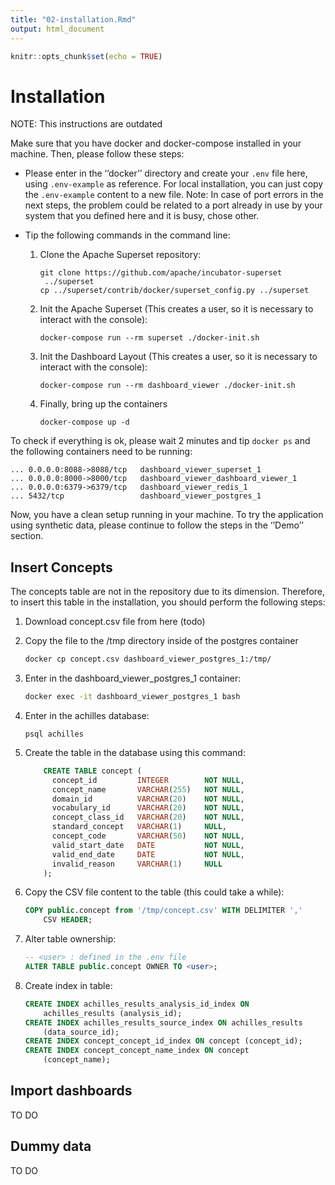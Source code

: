```yaml
---
title: "02-installation.Rmd"
output: html_document
---
```


```r
knitr::opts_chunk$set(echo = TRUE)
```

# Installation

NOTE: This instructions are outdated

<!-- TO DO production and dev environments... -->

Make sure that you have docker and docker-compose installed in your machine. Then, please follow these steps:

- Please enter in the ''docker'' directory and create your `.env` file here, using `.env-example` as reference. For local installation, you can just copy the `.env-example` content to a new file. Note: In case of port errors in the next steps, the problem could be related to a port already in use by your system that you defined here and it is busy, chose other.

- Tip the following commands in the command line:

    1. Clone the Apache Superset repository:
    
        ```
        git clone https://github.com/apache/incubator-superset
         ../superset
        cp ../superset/contrib/docker/superset_config.py ../superset
        ```
        
    2. Init the Apache Superset (This creates a user, so it is necessary to interact with the console):
    
        ```
        docker-compose run --rm superset ./docker-init.sh
        ```
        
    3. Init the Dashboard Layout  (This creates a user, so it is necessary to interact with the console):
    
        ```
        docker-compose run --rm dashboard_viewer ./docker-init.sh
        ```
        
    4. Finally, bring up the containers 
    
        ```
        docker-compose up -d
        ```
        
To check if everything is ok, please wait 2 minutes and tip `docker ps` and the following containers need to be running: 
```
... 0.0.0.0:8088->8088/tcp   dashboard_viewer_superset_1
... 0.0.0.0:8000->8000/tcp   dashboard_viewer_dashboard_viewer_1
... 0.0.0.0:6379->6379/tcp   dashboard_viewer_redis_1
... 5432/tcp                 dashboard_viewer_postgres_1
```

Now, you have a clean setup running in your machine. To try the application using synthetic data, please continue to follow the steps in the ''Demo'' section.

## Insert Concepts

The concepts table are not in the repository due to its dimension. Therefore, to insert this table in the installation, you should perform the following steps:

1. Download concept.csv file from here (todo)

2. Copy the file to the /tmp directory inside of the postgres container

    ```sh
    docker cp concept.csv dashboard_viewer_postgres_1:/tmp/
    ```
    
3. Enter in the dashboard_viewer_postgres_1 container:

    ```sh
    docker exec -it dashboard_viewer_postgres_1 bash
    ```
    
4. Enter in the achilles database:

    ```
    psql achilles
    ```
    
5. Create the table in the database using this command:

    ```sql
        CREATE TABLE concept (
          concept_id         INTEGER        NOT NULL,
          concept_name       VARCHAR(255)   NOT NULL,
          domain_id          VARCHAR(20)    NOT NULL,
          vocabulary_id      VARCHAR(20)    NOT NULL,
          concept_class_id   VARCHAR(20)    NOT NULL,
          standard_concept   VARCHAR(1)     NULL,
          concept_code       VARCHAR(50)    NOT NULL,
          valid_start_date   DATE           NOT NULL,
          valid_end_date     DATE           NOT NULL,
          invalid_reason     VARCHAR(1)     NULL
        );
    ```
    
6. Copy the CSV file content to the table (this could take a while):

    ```sql
    COPY public.concept from '/tmp/concept.csv' WITH DELIMITER ','
        CSV HEADER;
    ```

7. Alter table ownership:

    ```sql
    -- <user> : defined in the .env file
    ALTER TABLE public.concept OWNER TO <user>;
    ```

8. Create index in table:

    ```sql
    CREATE INDEX achilles_results_analysis_id_index ON 
        achilles_results (analysis_id);
    CREATE INDEX achilles_results_source_index ON achilles_results 
        (data_source_id);
    CREATE INDEX concept_concept_id_index ON concept (concept_id);
    CREATE INDEX concept_concept_name_index ON concept 
        (concept_name);
    ```
    

## Import dashboards

TO DO

## Dummy data

TO DO
    